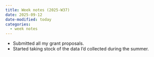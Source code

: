 ```yaml
---
title: Week notes (2025-W37)
date: 2025-09-12
date-modified: today
categories:
  - week notes
---
```


- Submitted all my grant proposals.
- Started taking stock of the data I'd collected during the summer.

